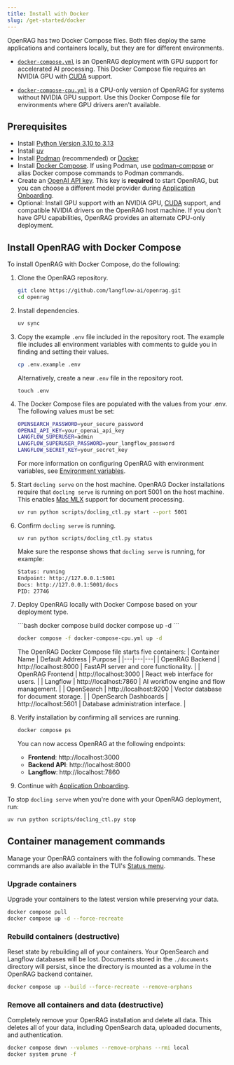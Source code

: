 ```yaml
---
title: Install with Docker
slug: /get-started/docker
---
```



OpenRAG has two Docker Compose files. Both files deploy the same applications and containers locally, but they are for different environments.

- [`docker-compose.yml`](https://github.com/langflow-ai/openrag/blob/main/docker-compose.yml) is an OpenRAG deployment with GPU support for accelerated AI processing. This Docker Compose file requires an NVIDIA GPU with [CUDA](https://docs.nvidia.com/cuda/) support.

- [`docker-compose-cpu.yml`](https://github.com/langflow-ai/openrag/blob/main/docker-compose-cpu.yml) is a CPU-only version of OpenRAG for systems without NVIDIA GPU support. Use this Docker Compose file for environments where GPU drivers aren't available.

## Prerequisites

- Install [Python Version 3.10 to 3.13](https://www.python.org/downloads/release/python-3100/)
- Install [uv](https://docs.astral.sh/uv/getting-started/installation/)
- Install [Podman](https://podman.io/docs/installation) (recommended) or [Docker](https://docs.docker.com/get-docker/)
- Install [Docker Compose](https://docs.docker.com/compose/install/). If using Podman, use [podman-compose](https://docs.podman.io/en/latest/markdown/podman-compose.1.html) or alias Docker compose commands to Podman commands.
- Create an [OpenAI API key](https://platform.openai.com/api-keys). This key is **required** to start OpenRAG, but you can choose a different model provider during [Application Onboarding](#application-onboarding).
- Optional: Install GPU support with an NVIDIA GPU, [CUDA](https://docs.nvidia.com/cuda/) support, and compatible NVIDIA drivers on the OpenRAG host machine. If you don't have GPU capabilities, OpenRAG provides an alternate CPU-only deployment.

## Install OpenRAG with Docker Compose

To install OpenRAG with Docker Compose, do the following:

1. Clone the OpenRAG repository.
   ```bash
   git clone https://github.com/langflow-ai/openrag.git
   cd openrag
   ```

2. Install dependencies.
   ```bash
   uv sync
   ```

3. Copy the example `.env` file included in the repository root.
  The example file includes all environment variables with comments to guide you in finding and setting their values.
   ```bash
   cp .env.example .env
   ```

   Alternatively, create a new `.env` file in the repository root.
   ```
   touch .env
   ```

4. The Docker Compose files are populated with the values from your .env. The following values must be set:

   ```bash
   OPENSEARCH_PASSWORD=your_secure_password
   OPENAI_API_KEY=your_openai_api_key
   LANGFLOW_SUPERUSER=admin
   LANGFLOW_SUPERUSER_PASSWORD=your_langflow_password
   LANGFLOW_SECRET_KEY=your_secret_key
   ```
   
   For more information on configuring OpenRAG with environment variables, see [Environment variables](/reference/configuration).

5. Start `docling serve` on the host machine.
   OpenRAG Docker installations require that `docling serve` is running on port 5001 on the host machine.
   This enables [Mac MLX](https://opensource.apple.com/projects/mlx/) support for document processing.
   
   ```bash
   uv run python scripts/docling_ctl.py start --port 5001
   ```
   
6. Confirm `docling serve` is running.
   ```
   uv run python scripts/docling_ctl.py status
   ```

   Make sure the response shows that `docling serve` is running, for example:
   ```bash
   Status: running
   Endpoint: http://127.0.0.1:5001
   Docs: http://127.0.0.1:5001/docs
   PID: 27746
   ```

7. Deploy OpenRAG locally with Docker Compose based on your deployment type.

   <Tabs groupId="Compose file">
     <TabItem value="docker-compose.yml" label="docker-compose.yml" default>
   ```bash
   docker compose build
   docker compose up -d
   ```   
     </TabItem>
     <TabItem value="docker-compose-cpu.yml" label="docker-compose-cpu.yml">
   
   ```bash
   docker compose -f docker-compose-cpu.yml up -d
   ```
   
     </TabItem>
   </Tabs>

   The OpenRAG Docker Compose file starts five containers:
   | Container Name | Default Address | Purpose |
   |---|---|---|
   | OpenRAG Backend | http://localhost:8000 | FastAPI server and core functionality. |
   | OpenRAG Frontend | http://localhost:3000 | React web interface for users. |
   | Langflow | http://localhost:7860 | AI workflow engine and flow management. |
   | OpenSearch | http://localhost:9200 | Vector database for document storage. |
   | OpenSearch Dashboards | http://localhost:5601 | Database administration interface. |

8. Verify installation by confirming all services are running.

   ```bash
   docker compose ps
   ```

   You can now access OpenRAG at the following endpoints:

   - **Frontend**: http://localhost:3000
   - **Backend API**: http://localhost:8000
   - **Langflow**: http://localhost:7860

9. Continue with [Application Onboarding](#application-onboarding).

To stop `docling serve` when you're done with your OpenRAG deployment, run:

```bash
uv run python scripts/docling_ctl.py stop
```

<PartialOnboarding />

## Container management commands

Manage your OpenRAG containers with the following commands.
These commands are also available in the TUI's [Status menu](/install#status).

### Upgrade containers

Upgrade your containers to the latest version while preserving your data.

```bash
docker compose pull
docker compose up -d --force-recreate
```

### Rebuild containers (destructive)

Reset state by rebuilding all of your containers.
Your OpenSearch and Langflow databases will be lost.
Documents stored in the `./documents` directory will persist, since the directory is mounted as a volume in the OpenRAG backend container.

```bash
docker compose up --build --force-recreate --remove-orphans
```

### Remove all containers and data (destructive)

Completely remove your OpenRAG installation and delete all data.
This deletes all of your data, including OpenSearch data, uploaded documents, and authentication. 
```bash
docker compose down --volumes --remove-orphans --rmi local
docker system prune -f
```
